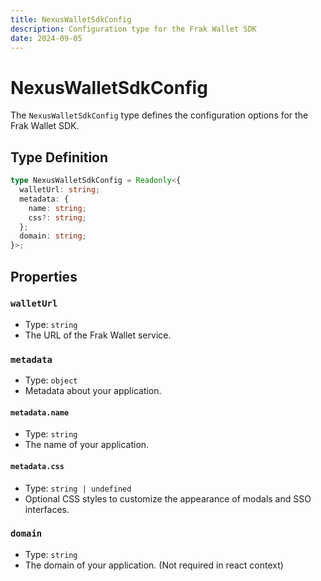 ```yaml
---
title: NexusWalletSdkConfig
description: Configuration type for the Frak Wallet SDK
date: 2024-09-05
---
```


# NexusWalletSdkConfig

The `NexusWalletSdkConfig` type defines the configuration options for the Frak Wallet SDK.

## Type Definition

```ts twoslash
type NexusWalletSdkConfig = Readonly<{
  walletUrl: string;
  metadata: {
    name: string;
    css?: string;
  };
  domain: string;
}>;
```

## Properties

### `walletUrl`
- Type: `string`
- The URL of the Frak Wallet service.

### `metadata`
- Type: `object`
- Metadata about your application.

#### `metadata.name`
- Type: `string`
- The name of your application.

#### `metadata.css`
- Type: `string | undefined`
- Optional CSS styles to customize the appearance of modals and SSO interfaces.

### `domain`
- Type: `string`
- The domain of your application. (Not required in react context)
